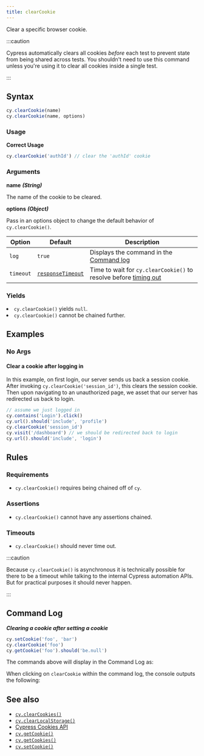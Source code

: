 ```yaml
---
title: clearCookie
---
```


Clear a specific browser cookie.

:::caution

Cypress automatically clears all cookies _before_ each test to prevent state
from being shared across tests. You shouldn't need to use this command unless
you're using it to clear all cookies inside a single test.

:::

## Syntax

```javascript
cy.clearCookie(name)
cy.clearCookie(name, options)
```

### Usage

**<Icon name="check-circle" color="green"></Icon> Correct Usage**

```javascript
cy.clearCookie('authId') // clear the 'authId' cookie
```

### Arguments

**<Icon name="angle-right"></Icon> name** **_(String)_**

The name of the cookie to be cleared.

**<Icon name="angle-right"></Icon> options** **_(Object)_**

Pass in an options object to change the default behavior of `cy.clearCookie()`.

| Option    | Default                                                        | Description                                                                              |
| --------- | -------------------------------------------------------------- | ---------------------------------------------------------------------------------------- |
| `log`     | `true`                                                         | Displays the command in the [Command log](/guides/core-concepts/test-runner#Command-Log) |
| `timeout` | [`responseTimeout`](/guides/references/configuration#Timeouts) | Time to wait for `cy.clearCookie()` to resolve before [timing out](#Timeouts)            |

### Yields [<Icon name="question-circle"/>](/guides/core-concepts/introduction-to-cypress#Subject-Management)

<List><li>`cy.clearCookie()` yields `null`.</li><li>`cy.clearCookie()` cannot be
chained further.</li></List>

## Examples

### No Args

#### Clear a cookie after logging in

In this example, on first login, our server sends us back a session cookie.
After invoking `cy.clearCookie('session_id')`, this clears the session cookie.
Then upon navigating to an unauthorized page, we asset that our server has
redirected us back to login.

```javascript
// assume we just logged in
cy.contains('Login').click()
cy.url().should('include', 'profile')
cy.clearCookie('session_id')
cy.visit('/dashboard') // we should be redirected back to login
cy.url().should('include', 'login')
```

## Rules

### Requirements [<Icon name="question-circle"/>](/guides/core-concepts/introduction-to-cypress#Chains-of-Commands)

- `cy.clearCookie()` requires being chained off of `cy`.

### Assertions [<Icon name="question-circle"/>](/guides/core-concepts/introduction-to-cypress#Assertions)

- `cy.clearCookie()` cannot have any assertions chained.

### Timeouts [<Icon name="question-circle"/>](/guides/core-concepts/introduction-to-cypress#Timeouts)

- `cy.clearCookie()` should never time out.

:::caution

Because `cy.clearCookie()` is asynchronous it is technically possible for there
to be a timeout while talking to the internal Cypress automation APIs. But for
practical purposes it should never happen.

:::

## Command Log

**_Clearing a cookie after setting a cookie_**

```javascript
cy.setCookie('foo', 'bar')
cy.clearCookie('foo')
cy.getCookie('foo').should('be.null')
```

The commands above will display in the Command Log as:

<DocsImage src="/img/api/clearcookie/clear-cookie-in-browser-tests.png" alt="Command Log for clearcookie" ></DocsImage>

When clicking on `clearCookie` within the command log, the console outputs the
following:

<DocsImage src="/img/api/clearcookie/cleared-cookie-shown-in-console.png" alt="console.log for clearcookie" ></DocsImage>

## See also

- [`cy.clearCookies()`](/api/commands/clearcookies)
- [`cy.clearLocalStorage()`](/api/commands/clearlocalstorage)
- [Cypress Cookies API](/api/cypress-api/cookies)
- [`cy.getCookie()`](/api/commands/getcookie)
- [`cy.getCookies()`](/api/commands/getcookies)
- [`cy.setCookie()`](/api/commands/setcookie)
